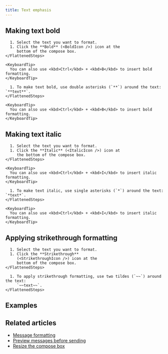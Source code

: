 ```yaml
---
title: Text emphasis
---
```





<EmphasisIntro />

## Making text bold

<Tabs>
  <TabItem label="Via compose box button">
    <FlattenedSteps>
      <StartComposing />

      1. Select the text you want to format.
      1. Click the **Bold** (<BoldIcon />) icon at the
         bottom of the compose box.
    </FlattenedSteps>

    <KeyboardTip>
      You can also use <kbd>Ctrl</kbd> + <kbd>B</kbd> to insert bold formatting.
    </KeyboardTip>
  </TabItem>

  <TabItem label="Via Markdown">
    <FlattenedSteps>
      <StartComposing />

      1. To make text bold, use double asterisks (`**`) around the text: `**text**`.
    </FlattenedSteps>

    <KeyboardTip>
      You can also use <kbd>Ctrl</kbd> + <kbd>B</kbd> to insert bold formatting.
    </KeyboardTip>
  </TabItem>
</Tabs>

## Making text italic

<Tabs>
  <TabItem label="Via compose box button">
    <FlattenedSteps>
      <StartComposing />

      1. Select the text you want to format.
      1. Click the **Italic** (<ItalicIcon />) icon at
         the bottom of the compose box.
    </FlattenedSteps>

    <KeyboardTip>
      You can also use <kbd>Ctrl</kbd> + <kbd>I</kbd> to insert italic formatting.
    </KeyboardTip>
  </TabItem>

  <TabItem label="Via Markdown">
    <FlattenedSteps>
      <StartComposing />

      1. To make text italic, use single asterisks (`*`) around the text: `*text*`.
    </FlattenedSteps>

    <KeyboardTip>
      You can also use <kbd>Ctrl</kbd> + <kbd>I</kbd> to insert italic formatting.
    </KeyboardTip>
  </TabItem>
</Tabs>

## Applying strikethrough formatting

<Tabs>
  <TabItem label="Via compose box button">
    <FlattenedSteps>
      <StartComposing />

      1. Select the text you want to format.
      1. Click the **Strikethrough**
         (<StrikethroughIcon />) icon at the
         bottom of the compose box.
    </FlattenedSteps>
  </TabItem>

  <TabItem label="Via Markdown">
    <FlattenedSteps>
      <StartComposing />

      1. To apply strikethrough formatting, use two tildes (`~~`) around the text:
         `~~text~~`.
    </FlattenedSteps>
  </TabItem>
</Tabs>

## Examples

<EmphasisExamples />

## Related articles

* [Message formatting](/help/format-your-message-using-markdown)
* [Preview messages before sending](/help/preview-your-message-before-sending)
* [Resize the compose box](/help/resize-the-compose-box)
